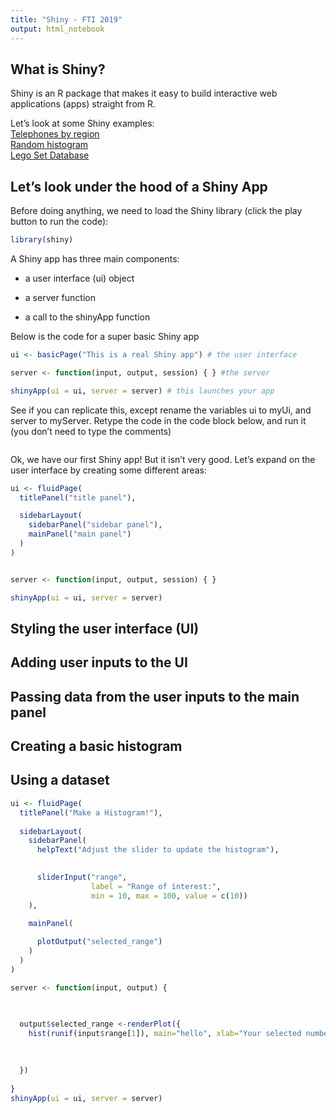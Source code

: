 ```yaml
---
title: "Shiny - FTI 2019"
output: html_notebook
---
```



## What is Shiny?

Shiny is an R package that makes it easy to build interactive web applications (apps) straight from R.

Let's look at some Shiny examples:
<br>
<a href="https://shiny.rstudio.com/gallery/telephones-by-region.html" target="_blank">Telephones by region</a>
<br>
<a href="https://shiny.rstudio.com/gallery/single-file-shiny-app.html" target="_blank">Random histogram</a>
<br>
<a href="https://shiny.rstudio.com/gallery/lego-set.html" target="_blank">Lego Set Database</a>



## Let's look under the hood of a Shiny App

Before doing anything, we need to load the Shiny library (click the play button to run the code):

```r
library(shiny)
```

A Shiny app has three main components:

* a user interface (ui) object

* a server function

* a call to the shinyApp function

Below is the code for a super basic Shiny app

```r
ui <- basicPage("This is a real Shiny app") # the user interface

server <- function(input, output, session) { } #the server

shinyApp(ui = ui, server = server) # this launches your app
```

See if you can replicate this, except rename the variables ui to myUi, and server to myServer. Retype the code in the code block below, and run it (you don't need to type the comments)

```r

```


Ok, we have our first Shiny app! But it isn't very good. Let's expand on the user interface by creating some different areas:

```r
ui <- fluidPage(
  titlePanel("title panel"),

  sidebarLayout(
    sidebarPanel("sidebar panel"),
    mainPanel("main panel")
  )
)


server <- function(input, output, session) { } 

shinyApp(ui = ui, server = server) 

```

## Styling the user interface (UI)



## Adding user inputs to the UI


## Passing data from the user inputs to the main panel


## Creating a basic histogram


## Using a dataset


```r
ui <- fluidPage(
  titlePanel("Make a Histogram!"),
  
  sidebarLayout(
    sidebarPanel(
      helpText("Adjust the slider to update the histogram"),

      
      sliderInput("range", 
                  label = "Range of interest:",
                  min = 10, max = 100, value = c(10))
    ),
    
    mainPanel(

      plotOutput("selected_range")
    )
  )
)

server <- function(input, output) {
  

  
  output$selected_range <-renderPlot({
    hist(runif(input$range[1]), main="hello", xlab="Your selected number")
   

    
  })
  
}
shinyApp(ui = ui, server = server) 

```



